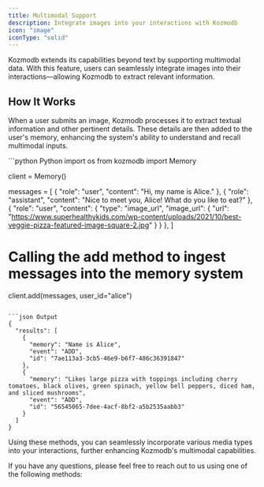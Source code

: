 ```yaml
---
title: Multimodal Support
description: Integrate images into your interactions with Kozmodb
icon: "image"
iconType: "solid"
---
```


<Snippet file="paper-release.mdx" />

Kozmodb extends its capabilities beyond text by supporting multimodal data. With this feature, users can seamlessly integrate images into their interactions—allowing Kozmodb to extract relevant information.

## How It Works

When a user submits an image, Kozmodb processes it to extract textual information and other pertinent details. These details are then added to the user's memory, enhancing the system's ability to understand and recall multimodal inputs.

<CodeGroup>
```python Python
import os
from kozmodb import Memory

client = Memory()

messages = [
    {
        "role": "user",
        "content": "Hi, my name is Alice."
    },
    {
        "role": "assistant",
        "content": "Nice to meet you, Alice! What do you like to eat?"
    },
    {
        "role": "user",
        "content": {
            "type": "image_url",
            "image_url": {
                "url": "https://www.superhealthykids.com/wp-content/uploads/2021/10/best-veggie-pizza-featured-image-square-2.jpg"
            }
        }
    },
]

# Calling the add method to ingest messages into the memory system
client.add(messages, user_id="alice")
```

```json Output
{
  "results": [
    {
      "memory": "Name is Alice",
      "event": "ADD",
      "id": "7ae113a3-3cb5-46e9-b6f7-486c36391847"
    },
    {
      "memory": "Likes large pizza with toppings including cherry tomatoes, black olives, green spinach, yellow bell peppers, diced ham, and sliced mushrooms",
      "event": "ADD",
      "id": "56545065-7dee-4acf-8bf2-a5b2535aabb3"
    }
  ]
}
```
</CodeGroup>

Using these methods, you can seamlessly incorporate various media types into your interactions, further enhancing Kozmodb's multimodal capabilities.

If you have any questions, please feel free to reach out to us using one of the following methods:

<Snippet file="get-help.mdx" />
